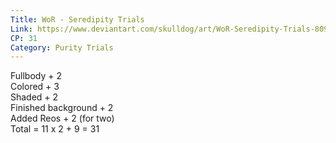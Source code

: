 ```yaml
---
Title: WoR - Seredipity Trials
Link: https://www.deviantart.com/skulldog/art/WoR-Seredipity-Trials-809099785
CP: 31
Category: Purity Trials
---
```

Fullbody + 2<br/>
Colored + 3<br/>
Shaded + 2<br/>
Finished background + 2<br/>
Added Reos + 2 (for two)<br/>
Total = 11 x 2 + 9 = 31